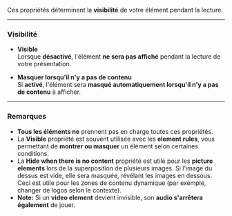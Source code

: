 Ces propriétés déterminent la **visibilité** de votre élément pendant la lecture.

***

### **Visibilité**

* **Visible**\
  Lorsque **désactivé**, l'élément **ne sera pas affiché** pendant la lecture de votre présentation.

* **Masquer lorsqu'il n'y a pas de contenu**\
  Si **activé**, l'élément sera **masqué automatiquement lorsqu'il n'y a pas de contenu** à afficher.

***

### **Remarques**

* **Tous les éléments ne** prennent pas en charge toutes ces propriétés.
* La **Visible** propriété est souvent utilisée avec les **element rules**, vous permettant de **montrer ou masquer** un élément selon certaines conditions.
* La **Hide when there is no content** propriété est utile pour les **picture elements** lors de la superposition de plusieurs images. Si l'image du dessus est vide, elle sera masquée, révélant les images en dessous. Ceci est utile pour les zones de contenu dynamique (par exemple, changer de logos selon le contexte).
* **Note:** Si un **video element** devient invisible, son **audio s'arrêtera également** de jouer.

